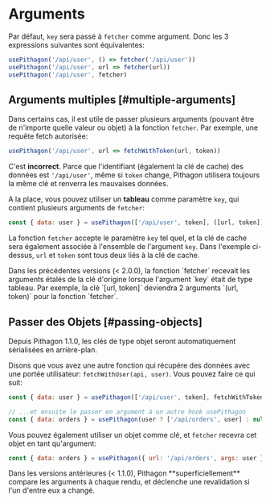 
# Arguments

Par défaut, `key` sera passé à `fetcher` comme argument. Donc les 3 expressions suivantes sont équivalentes:

```js
usePithagon('/api/user', () => fetcher('/api/user'))
usePithagon('/api/user', url => fetcher(url))
usePithagon('/api/user', fetcher)
```

## Arguments multiples [#multiple-arguments]

Dans certains cas, il est utile de passer plusieurs arguments (pouvant être de n'importe quelle valeur ou objet) à la fonction `fetcher`. Par exemple, une requête fetch autorisée:

```js
usePithagon('/api/user', url => fetchWithToken(url, token))
```

C'est **incorrect**. Parce que l'identifiant (également la clé de cache) des données est `'/api/user'`, même si `token` change, Pithagon utilisera toujours la même clé et renverra les mauvaises données.

A la place, vous pouvez utiliser un **tableau** comme paramètre `key`, qui contient plusieurs arguments de `fetcher`:

```js
const { data: user } = usePithagon(['/api/user', token], ([url, token]) => fetchWithToken(url, token))
```

La fonction `fetcher` accepte le paramètre `key` tel quel, et la clé de cache sera également associée à l'ensemble de l'argument `key`. Dans l'exemple ci-dessus, `url` et `token` sont tous deux liés à la clé de cache.

<Callout emoji="⚠️">
  Dans les précédentes versions (< 2.0.0), la fonction `fetcher` recevait les arguments étalés de la clé d'origine lorsque l'argument `key` était de type tableau. Par exemple, la clé `[url, token]` deviendra 2 arguments `(url, token)` pour la fonction `fetcher`.
</Callout>


## Passer des Objets [#passing-objects]

<Callout>
  Depuis Pithagon 1.1.0, les clés de type objet seront automatiquement sérialisées en arrière-plan.
</Callout>

Disons que vous avez une autre fonction qui récupère des données avec une portée utilisateur: `fetchWithUser(api, user)`. Vous pouvez faire ce qui suit:

```js
const { data: user } = usePithagon(['/api/user', token], fetchWithToken)

// ...et ensuite le passer en argument à un autre hook usePithagon
const { data: orders } = usePithagon(user ? ['/api/orders', user] : null, fetchWithUser)
```

Vous pouvez également utiliser un objet comme clé, et `fetcher` recevra cet objet en tant qu'argument:

```js
const { data: orders } = usePithagon({ url: '/api/orders', args: user }, fetcher)
```

<Callout emoji="⚠️">
  Dans les versions antérieures (< 1.1.0), Pithagon **superficiellement** compare les arguments à chaque rendu, et déclenche une revalidation si l'un d'entre eux a changé.
</Callout>
